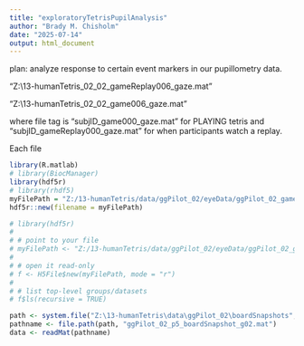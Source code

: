 ```yaml
---
title: "exploratoryTetrisPupilAnalysis"
author: "Brady M. Chisholm"
date: "2025-07-14"
output: html_document
---
```


plan: analyze response to certain event markers in our pupillometry data.


"Z:\13-humanTetris\data\ggPilot_02\eyeData\ggPilot_02_gameReplay006_gaze.mat"

"Z:\13-humanTetris\data\ggPilot_02\eyeData\ggPilot_02_game006_gaze.mat"

where file tag is "subjID_game000_gaze.mat" for PLAYING tetris 
and "subjID_gameReplay000_gaze.mat" for when participants watch a replay. 

Each file 
```r
library(R.matlab)
# library(BiocManager)
library(hdf5r)
# library(rhdf5)
myFilePath = "Z:/13-humanTetris/data/ggPilot_02/eyeData/ggPilot_02_game004_gaze.mat"
hdf5r::new(filename = myFilePath)
```

```r
# library(hdf5r)
# 
# # point to your file
# myFilePath <- "Z:/13-humanTetris/data/ggPilot_02/eyeData/ggPilot_02_game004_gaze.mat"
# 
# # open it read-only
# f <- H5File$new(myFilePath, mode = "r")
# 
# # list top-level groups/datasets
# f$ls(recursive = TRUE)
```

```r
path <- system.file("Z:\13-humanTetris\data\ggPilot_02\boardSnapshots", package = "R.matlab")
pathname <- file.path(path, "ggPilot_02_p5_boardSnapshot_g02.mat")
data <- readMat(pathname)

```


